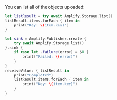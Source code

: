You can list all of the objects uploaded:

<BlockSwitcher>

<Block name="Async/Await">

```swift
let listResult = try await Amplify.Storage.list()
listResult.items.forEach { item in
    print("Key: \(item.key)")
}
```

</Block>

<Block name="Combine">

```swift
let sink = Amplify.Publisher.create {
    try await Amplify.Storage.list()
}.sink {
    if case let .failure(error) = $0 {
        print("Failed: \(error)")
    }
}
receiveValue: { listResult in
    print("Completed")
    listResult.items.forEach { item in
        print("Key: \(item.key)")
    }
}
```

</Block>

</BlockSwitcher>
